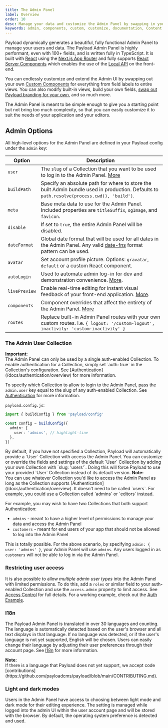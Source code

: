 ```yaml
---
title: The Admin Panel
label: Overview
order: 10
desc: Manage your data and customize the Admin Panel by swapping in your own React components. Create, modify or remove views, fields, styles and much more.
keywords: admin, components, custom, customize, documentation, Content Management System, cms, headless, javascript, node, react, express
---
```


Payload dynamically generates a beautiful, fully functional Admin Panel to manage your users and data. The Payload Admin Panel is highly performant, even with 100+ fields, and is written fully in TypeScript. It is built with [React](https://react.dev) using the [Next.js App Router](https://nextjs.org/docs/app) and fully supports [React Server Components](https://react.dev/reference/rsc/server-components) which enables the use of the [Local API](/docs/local-api/overview) on the front-end.

You can endlessly customize and extend the Admin UI by swapping out your own [Custom Components](./components) for everything from field labels to entire views. You can also modify built-in views, build your own fields, [swap out Payload branding for your own](https://payloadcms.com/blog/white-label-admin-ui), and so much more.

<Banner type="success">
  The Admin Panel is meant to be simple enough to give you a starting point but not bring too much
  complexity, so that you can easily customize it to suit the needs of your application and your
  editors.
</Banner>

<LightDarkImage
  srcLight="https://payloadcms.com/images/docs/admin.jpg"
  srcDark="https://payloadcms.com/images/docs/admin-dark.jpg"
  alt="Admin Panel with collapsible sidebar"
  caption="Redesigned Admin Panel with a collapsible sidebar that's open by default, providing greater extensibility and enhanced horizontal real estate."
/>

## Admin Options

All high-level options for the Admin Panel are defined in your Payload config under the `admin` key:

| Option            | Description                                                                                                                                                                                                                                                                 |
| ----------------- | --------------------------------------------------------------------------------------------------------------------------------------------------------------------------------------------------------------------------------------------------------------------------- |
| `user`            | The `slug` of a Collection that you want to be used to log in to the Admin Panel. [More](/docs/admin/overview#the-admin-user-collection)                                                                                                                                   |
| `buildPath`       | Specify an absolute path for where to store the built Admin bundle used in production. Defaults to `path.resolve(process.cwd(), 'build')`.                                                                                                                            |
| `meta`            | Base meta data to use for the Admin Panel. Included properties are `titleSuffix`, `ogImage`, and `favicon`.                                                                                                                                                                 |
| `disable`         | If set to `true`, the entire Admin Panel will be disabled.                                                                                                                                                                                                                  |
| `dateFormat`      | Global date format that will be used for all dates in the Admin Panel. Any valid [date-fns](https://date-fns.org/) format pattern can be used.                                                                                                                              |
| `avatar`          | Set account profile picture. Options: `gravatar`, `default` or a custom React component.                                                                                                                                                                                    |
| `autoLogin`       | Used to automate admin log-in for dev and demonstration convenience. [More](/docs/authentication/config).                                                                                                                                                                   |
| `livePreview`     | Enable real-time editing for instant visual feedback of your front-end application. [More](/docs/live-preview/overview).                                                                                                                                                    |
| `components`      | Component overrides that affect the entirety of the Admin Panel. [More](/docs/admin/components)                                                                                                                                                                             |
| `routes`          | Replace built-in Admin Panel routes with your own custom routes. I.e. `{ logout: '/custom-logout', inactivity: 'custom-inactivity' }`                                                                                                                                       |

### The Admin User Collection

<Banner type="warning">
  <strong>Important:</strong>
  <br />
  The Admin Panel can only be used by a single auth-enabled Collection. To enable authentication for a Collection, simply set `auth: true` in the Collection's configuration. See [Authentication](/docs/authentication/overview) for more information.
</Banner>

To specify which Collection to allow to login to the Admin Panel, pass the `admin.user` key equal to the slug of any auth-enabled Collection. See [Authentication](/docs/authentication/overview) for more information.

`payload.config.js`:

```ts
import { buildConfig } from 'payload/config'

const config = buildConfig({
  admin: {
    user: 'admins', // highlight-line
  },
})
```

<Banner type="info">
  By default, if you have not specified a Collection, Payload will automatically provide a `User` Collection with access the Admin Panel. You can customize or override the fields and settings of the default `User` Collection by adding your own Collection with `slug: 'users'`. Doing this will force Payload to use your provided `User` Collection instead of its default version.
</Banner>

<Banner type="warning">
  <strong>Note:</strong>
  <br />
  You can use whatever Collection you'd like to access the Admin Panel as long as the Collection supports [Authentication](/docs/authentication/overview). It doesn't need to be called `users`. For example, you could use a Collection called `admins` or `editors` instead.
</Banner>

For example, you may wish to have two Collections that both support Authentication:

- `admins` - meant to have a higher level of permissions to manage your data and access the Admin Panel
- `customers` - meant for end users of your app that should not be allowed to log into the Admin Panel

This is totally possible. For the above scenario, by specifying `admin: { user: 'admins' }`, your Admin Panel will use `admins`. Any users logged in as `customers` will not be able to log in via the Admin Panel.

### Restricting user access

It is also possible to allow _multiple admin user types_ into the Admin Panel with limited permissions. To do this, add a `roles` or similar field to your auth-enabled Collection and use the `access.admin` property to limit access. See [Access Control](/docs/access-control/overview) for full details. For a working example, check out the [Auth Example](https://github.com/payloadcms/payload/tree/main/examples/auth/payload).

### I18n

The Payload Admin Panel is translated in over 30 languages and counting. The language is automatically detected based on the user's browser and all text displays in that language. If no language was detected, or if the user's language is not yet supported, English will be chosen. Users can easily change their language by adjusting their user preferences through their account page. See [I18n](../configuration/i18n) for more information.

<Banner>
  <strong>Note:</strong>
  <br />
  If there is a language that Payload does not yet support, we accept code
  [contributions](https://github.com/payloadcms/payload/blob/main/CONTRIBUTING.md).
</Banner>

### Light and dark modes

Users in the Admin Panel have access to choosing between light mode and dark mode for their editing experience. The setting is managed while logged into the admin UI within the user account page and will be stored with the browser. By default, the operating system preference is detected and used.
